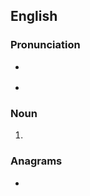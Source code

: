 ==English==

===Pronunciation===
* {{a|RP}} {{IPA|/ˈtʃəʊkɪŋz/|lang=en}}
* {{a|GenAm}} {{IPA|/ˈtʃoʊkɪŋz/|lang=en}}

===Noun===
{{head|en|noun plural form}}

# {{plural of|choking|lang=en}}

===Anagrams===
* {{anagrams|en|Hockings|shocking}}